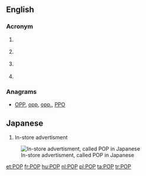 {{also|Pop|pop}}
==English==

===Acronym===
{{en-acronym}}

# {{context|weather|lang=en}} {{acronym of|[[probability]] of [[precipitation]]}}
# {{context|telecommunications|lang=en}} {{acronym of|[[point]] of [[presence]]}}
# {{context|trade|lang=en}} {{acronym of|{{w|Point of Purchase}}}}
# {{context|Internet|lang=en}} {{acronym of|{{w|Post Office Protocol}}}}

===Anagrams===
* [[OPP#English|OPP]], [[opp#English|opp]], [[opp.#English|opp.]], [[PPO#English|PPO]]

==Japanese==
{{attention|ja|neds headword and proper formatting}}
# In-store advertisment

[[File:セット値引き.jpg|thumbnail|In-store advertisment, called POP in Japanese]]

[[et:POP]]
[[fr:POP]]
[[hu:POP]]
[[nl:POP]]
[[pl:POP]]
[[ta:POP]]
[[tr:POP]]